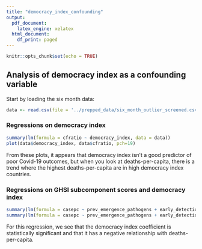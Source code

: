 ---
title: "democracy_index_confounding"
output:
  pdf_document:
    latex_engine: xelatex
  html_document:
    df_print: paged
---

```{r setup, include=FALSE}
knitr::opts_chunk$set(echo = TRUE)
```

## Analysis of democracy index as a confounding variable

Start by loading the six month data:

```{r}
data <- read.csv(file = '../prepped_data/six_month_outlier_screened.csv')
```

### Regressions on democracy index

```{r}
summary(lm(formula = cfratio ~ democracy_index, data = data))
plot(data$democracy_index, data$cfratio, pch=19)
```

From these plots, it appears that democracy index isn't a good predictor of
poor Covid-19 outcomes, but when you look at deaths-per-capita, there is a trend
where the highest deaths-per-capita are in high democracy index countries.

### Regressions on GHSI subcomponent scores and democracy index

```{r}
summary(lm(formula = casepc ~ prev_emergence_pathogens + early_detection + rapid_response + robust_health_sector + commitments + risk_environment, data = data))
summary(lm(formula = casepc ~ prev_emergence_pathogens + early_detection + rapid_response + robust_health_sector + commitments + risk_environment + democracy_index, data = data))
```

For this regression, we see that the democracy index coefficient is
statistically significant and that it has a negative relationship with
deaths-per-capita.